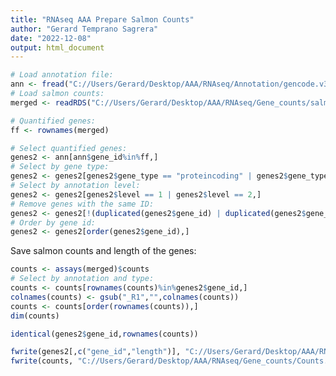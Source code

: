 ```yaml
---
title: "RNAseq AAA Prepare Salmon Counts"
author: "Gerard Temprano Sagrera"
date: "2022-12-08"
output: html_document
---
```


```r
# Load annotation file:
ann <- fread("C://Users/Gerard/Desktop/AAA/RNAseq/Annotation/gencode.v34.annotation.fixed.gtf.gz")
# Load salmon counts:
merged <- readRDS("C://Users/Gerard/Desktop/AAA/RNAseq/Gene_counts/salmon.merged.gene_counts.rds")

# Quantified genes:
ff <- rownames(merged)

# Select quantified genes:
genes2 <- ann[ann$gene_id%in%ff,]
# Select by gene type:
genes2 <- genes2[genes2$gene_type == "proteincoding" | genes2$gene_type == "lncRNA",]
# Select by annotation level:
genes2 <- genes2[genes2$level == 1 | genes2$level == 2,]
# Remove genes with the same ID:
genes2 <- genes2[!(duplicated(genes2$gene_id) | duplicated(genes2$gene_id, fromLast = TRUE)), ]
# Order by gene id:
genes2 <- genes2[order(genes2$gene_id),]
```

Save salmon counts and length of the genes:

```r
counts <- assays(merged)$counts
# Select by annotation and type:
counts <- counts[rownames(counts)%in%genes2$gene_id,]
colnames(counts) <- gsub("_R1","",colnames(counts))
counts <- counts[order(rownames(counts)),]
dim(counts)

identical(genes2$gene_id,rownames(counts))

fwrite(genes2[,c("gene_id","length")], "C://Users/Gerard/Desktop/AAA/RNAseq/Gene_counts/Lengths.txt", sep = "\t")
fwrite(counts, "C://Users/Gerard/Desktop/AAA/RNAseq/Gene_counts/Counts.salmon.txt", sep = "\t", row.names = T)
```



